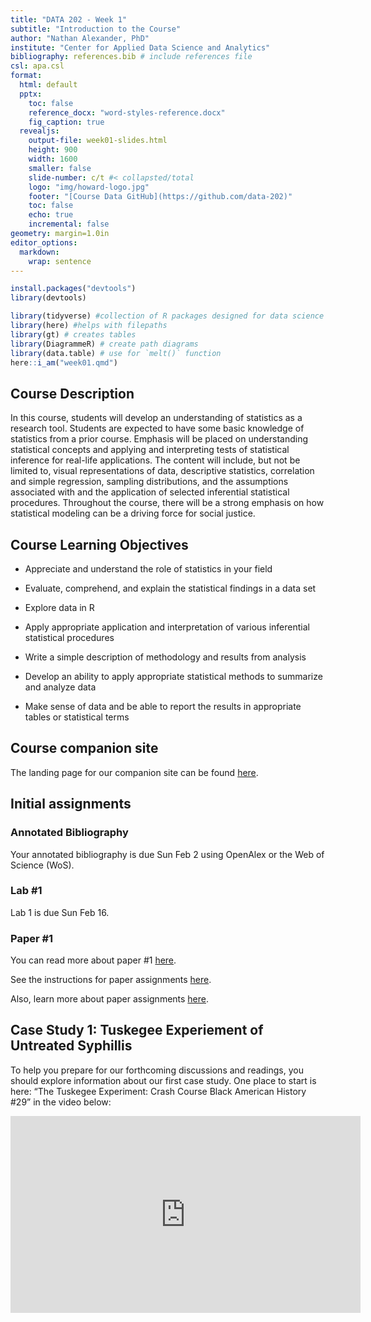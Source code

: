 ```yaml
---
title: "DATA 202 - Week 1"
subtitle: "Introduction to the Course"
author: "Nathan Alexander, PhD"
institute: "Center for Applied Data Science and Analytics"
bibliography: references.bib # include references file
csl: apa.csl
format: 
  html: default
  pptx:
    toc: false
    reference_docx: "word-styles-reference.docx"
    fig_caption: true
  revealjs:
    output-file: week01-slides.html
    height: 900
    width: 1600
    smaller: false
    slide-number: c/t #< collapsted/total
    logo: "img/howard-logo.jpg"
    footer: "[Course Data GitHub](https://github.com/data-202)"
    toc: false
    echo: true
    incremental: false
geometry: margin=1.0in
editor_options:
  markdown:
    wrap: sentence
---
```


```r
install.packages("devtools")
library(devtools)
```

```r
library(tidyverse) #collection of R packages designed for data science
library(here) #helps with filepaths
library(gt) # creates tables
library(DiagrammeR) # create path diagrams
library(data.table) # use for `melt()` function
here::i_am("week01.qmd")
```

## Course Description

In this course, students will develop an understanding of statistics as a research tool.
Students are expected to have some basic knowledge of statistics from a prior course.
Emphasis will be placed on understanding statistical concepts and applying and interpreting tests of statistical inference for real-life applications.
The content will include, but not be limited to, visual representations of data, descriptive statistics, correlation and simple regression, sampling distributions, and the assumptions associated with and the application of selected inferential statistical procedures.
Throughout the course, there will be a strong emphasis on how statistical modeling can be a driving force for social justice.

## Course Learning Objectives

-   Appreciate and understand the role of statistics in your field

-   Evaluate, comprehend, and explain the statistical findings in a data set

-   Explore data in R

-   Apply appropriate application and interpretation of various inferential statistical procedures

-   Write a simple description of methodology and results from analysis

-   Develop an ability to apply appropriate statistical methods to summarize and analyze data

-   Make sense of data and be able to report the results in appropriate tables or statistical terms

## Course companion site

The landing page for our companion site can be found [here](https://data-202.github.io/sp25).

## Initial assignments

### Annotated Bibliography

Your annotated bibliography is due Sun Feb 2 using OpenAlex or the Web of Science (WoS).

### Lab #1

Lab 1 is due Sun Feb 16.

### Paper #1

You can read more about paper #1 [here](/papers/paper1.qmd).

See the instructions for paper assignments [here](/papers/papers-instructions.qmd).

Also, learn more about paper assignments [here](/papers/papers-more-info.qmd).

## Case Study 1: Tuskegee Experiement of Untreated Syphillis

To help you prepare for our forthcoming discussions and readings, you should explore information about our first case study.
One place to start is here: "The Tuskegee Experiment: Crash Course Black American History #29" in the video below:

<center>

<iframe width="560" height="315" src="https://www.youtube.com/embed/56gqCXlUCoE" title="YouTube video player" frameborder="0" allow="accelerometer; autoplay; clipboard-write; encrypted-media; gyroscope; picture-in-picture; web-share" allowfullscreen>

</iframe>

</center>
